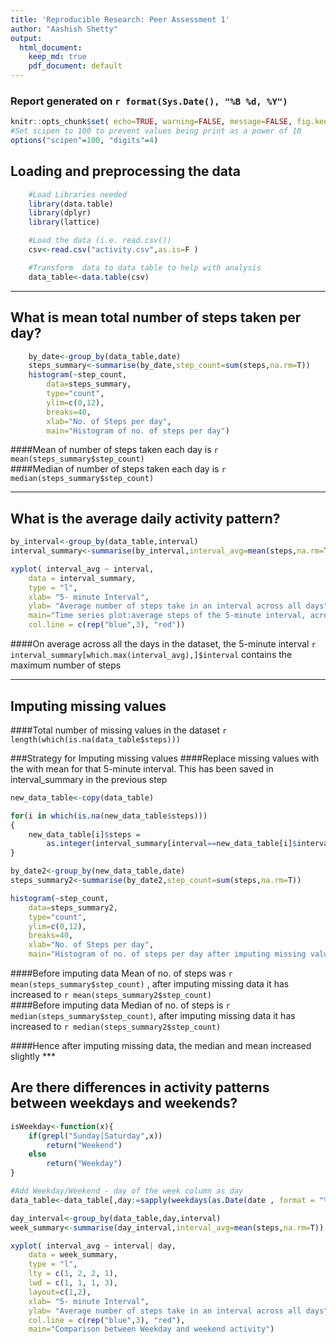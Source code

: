 ```yaml
---
title: 'Reproducible Research: Peer Assessment 1'
author: "Aashish Shetty"
output:
  html_document:
    keep_md: true
    pdf_document: default
---
```


### Report generated on `r format(Sys.Date(), "%B %d, %Y")`

```r
knitr::opts_chunk$set( echo=TRUE, warning=FALSE, message=FALSE, fig.keep="all")
#Set scipen to 100 to prevent values being print as a power of 10
options("scipen"=100, "digits"=4)
```

## Loading and preprocessing the data
```r
    #Load Libraries needed
    library(data.table)
    library(dplyr)
    library(lattice)

    #Load the data (i.e. read.csv())
    csv<-read.csv("activity.csv",as.is=F )

    #Transform  data to data table to help with analysis
    data_table<-data.table(csv)
```

***  


## What is mean total number of steps taken per day?
```r
    by_date<-group_by(data_table,date)
    steps_summary<-summarise(by_date,step_count=sum(steps,na.rm=T))
    histogram(~step_count,
        data=steps_summary,
        type="count",
        ylim=c(0,12),
        breaks=40,
        xlab="No. of Steps per day",
        main="Histogram of no. of steps per day")

```

####Mean of number of steps taken each day is  `r mean(steps_summary$step_count)`  
####Median of number of steps taken each day is `r median(steps_summary$step_count)`   
  
***  
  
## What is the average daily activity pattern?

```r

by_interval<-group_by(data_table,interval)
interval_summary<-summarise(by_interval,interval_avg=mean(steps,na.rm=T))

xyplot( interval_avg ~ interval,
    data = interval_summary,
    type = "l",
    xlab= "5- minute Interval", 
    ylab= "Average number of steps take in an interval across all days",
    main="Time series plot:average steps of the 5-minute interval, across all days",
    col.line = c(rep("blue",3), "red"))

```


####On average across all the days in the dataset, the 5-minute interval `r interval_summary[which.max(interval_avg),]$interval ` contains the maximum number of steps
    
***  

## Imputing missing values

####Total number of missing values in the dataset `r length(which(is.na(data_table$steps)))`

###Strategy for Imputing missing values
####Replace missing values with the with mean for that 5-minute interval. This has been saved in interval_summary in the previous step

```r

new_data_table<-copy(data_table)

for(i in which(is.na(new_data_table$steps)))
{
    new_data_table[i]$steps = 
        as.integer(interval_summary[interval==new_data_table[i]$interval]$interval_avg)
}

by_date2<-group_by(new_data_table,date)
steps_summary2<-summarise(by_date2,step_count=sum(steps,na.rm=T))

histogram(~step_count,
    data=steps_summary2,
    type="count",
    ylim=c(0,12),
    breaks=40,
    xlab="No. of Steps per day",
    main="Histogram of no. of steps per day after imputing missing values")


```


####Before imputing data Mean of no. of steps was `r mean(steps_summary$step_count)`  , after imputing missing data it has increased to `r mean(steps_summary2$step_count)`   
####Before imputing data Median of no. of steps is `r median(steps_summary$step_count)`, after imputing missing data it has increased to `r median(steps_summary2$step_count)`

####Hence after imputing missing data, the median and mean increased slightly 
***  

## Are there differences in activity patterns between weekdays and weekends?

```r

isWeekday<-function(x){
    if(grepl("Sunday|Saturday",x))
        return("Weekend")
    else
        return("Weekday")
}

#Add Weekday/Weekend - day of the week column as day
data_table<-data_table[,day:=sapply(weekdays(as.Date(date , format = "%Y-%m-%d")),isWeekday)]

day_interval<-group_by(data_table,day,interval)
week_summary<-summarise(day_interval,interval_avg=mean(steps,na.rm=T))

xyplot( interval_avg ~ interval| day,
    data = week_summary,
    type = "l",
    lty = c(1, 2, 2, 1),
    lwd = c(1, 1, 1, 3),
    layout=c(1,2),
    xlab= "5- minute Interval", 
    ylab= "Average number of steps take in an interval across all days",
    col.line = c(rep("blue",3), "red"),
    main="Comparison between Weekday and weekend activity")

```


